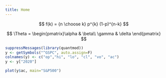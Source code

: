 ```yaml
---
title: Home
---
```



$$
   f(k) = {n \choose k} p^{k} (1-p)^{n-k}
$$

$$
\Theta = \begin{pmatrix}\alpha & \beta\\
\gamma & \delta
\end{pmatrix}
$$

```r
suppressMessages(library(quantmod))
y <- getSymbols("^GSPC", auto.assign=F)
colnames(y) <- c("op","hi", "lo", "cl", "vo", "ac")
y <- y["2020"]
```
```r
plot(y$ac, main="S&P500")
```

